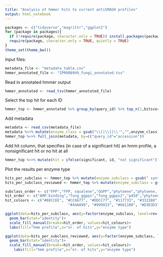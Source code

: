 ```yaml
---
title: "Analysis of hmmer hits to current antiSMASH profiles"
output: html_notebook
---
```


```r
packages <- c("tidyverse","magrittr","ggplot2")
for (package in packages){
  if (!require(package, character.only = TRUE)) install.packages(package)
  require(package, character.only = TRUE, quietly = TRUE)
}
theme_set(theme_bw())
```

Input files:
```r
metadata_file <- "metadata_table.csv"
hmmer_annotated_file <- "IPR008949_fungi_annotated.tsv"
```

Read in annotated hmmer output
```r
hmmer_annotated <- read_tsv(hmmer_annotated_file)
```

Select the top hit for each ID
```r
hmmer_top <- hmmer_annotated %>% group_by(query_id) %>% top_n(1,bitscore) %>% ungroup()
```

Add metadata
```r
metadata <- read_csv(metadata_file)
metadata %<>% mutate(enzyme_class = gsub("\\[|\\]|\\'","",enzyme_class)) %>% mutate(enzyme_subclass = gsub("\\[|\\]|\\'","",enzyme_subclass)) #remove characters from python lists
hmmer_top %<>% full_join(metadata, by=c("query_id"="accession"))
```

Add hit column, that specifies (in case of a significant hit) an hmm profile, a nonsignificant hit or no hit at all
```r
hmmer_top %<>% mutate(hit = ifelse(significant, id, "not significant")) %>% mutate(hit = ifelse(is.na(significant),"no hit",hit))
```

Plot the results per enzyme type
```r
hits_per_subclass <- hmmer_top %>% mutate(enzyme_subclass = gsub(" synthase","",enzyme_subclass)) %>% filter(enzyme_subclass != "unknown") %>% count(enzyme_subclass,hit) 
hits_per_subclass_reviewed <- hmmer_top %>% mutate(enzyme_subclass = gsub(" synthase","",enzyme_subclass)) %>% filter(enzyme_subclass != "unknown", review_status == "reviewed") %>% count(enzyme_subclass,hit)
```

```r
subclass_order <- c("FPP","FPP, squalene","GGPP","phytoene","phytoene, tetraterpene","phytoene, squalene","squalene","HPP", "monoterpene","sesquiterpene","diterpene","sesterterpene","triterpene","tetraterpene")
hit_order <- c("AMP-binding","fung_ggpps","fung_ggpps2","p450","phytoene_synt","Pkinase","Terpene_synth_C","TRI5","trichodiene_synth","not significant","no hit")
hit_colours <- c("#88CCEE", "#CC6677", "#DDCC77", "#117733", "#332288", "#AA4499", 
                             "#44AA99", "#999933", "#661100", "#D3D3D3","#808080")
```

```r
ggplot(data=hits_per_subclass, aes(y=factor(enzyme_subclass, level=rev(subclass_order)),x=n,fill=factor(hit, level=rev(hit_order))))+
  geom_bar(stat="identity")+
  scale_fill_manual(breaks=hit_order, values=hit_colours)+
  labs(fill="hmm profile",x="nr. of hits",y="enzyme type")
```
```r
ggplot(data=hits_per_subclass_reviewed, aes(y=factor(enzyme_subclass, level=rev(subclass_order)),x=n,fill=factor(hit, level=rev(hit_order))))+
  geom_bar(stat="identity")+
  scale_fill_manual(breaks=hit_order, values=hit_colours)+
    labs(fill="hmm profile",x="nr. of hits",y="enzyme type")
```

